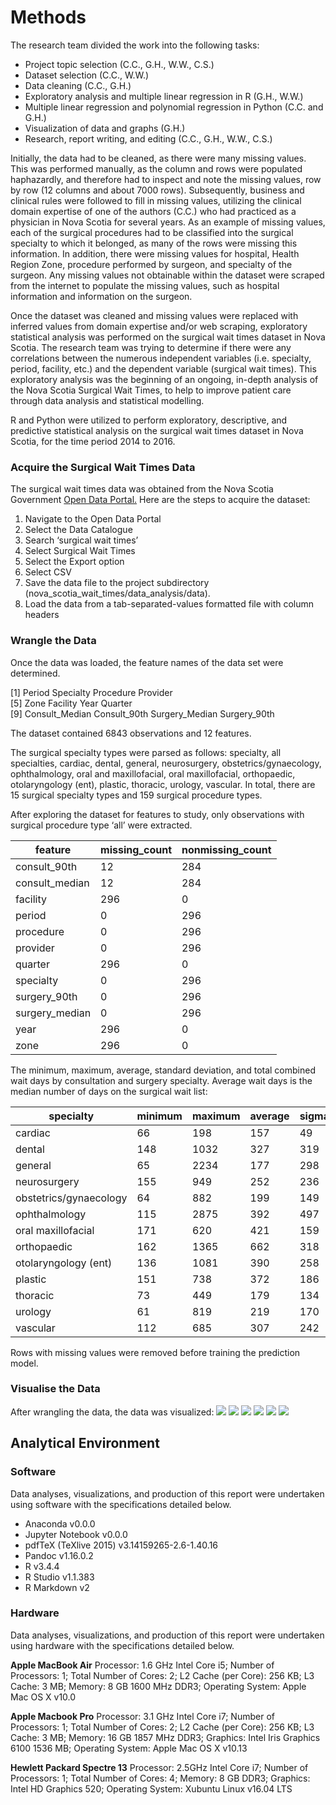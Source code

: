 # Methods

The research team divided the work into the following tasks:\newline

* Project topic selection (C.C., G.H., W.W., C.S.)
* Dataset selection (C.C., W.W.)
* Data cleaning (C.C., G.H.)
* Exploratory analysis and multiple linear regression in R (G.H., W.W.)
* Multiple linear regression and polynomial regression in Python (C.C. and G.H.)
* Visualization of data and graphs (G.H.)
* Research, report writing, and editing (C.C., G.H., W.W., C.S.)\newline

Initially, the data had to be cleaned, as there were many missing values. This was performed manually, as the column and rows were populated haphazardly, and therefore had to inspect and note the missing values, row by row (12 columns and about 7000 rows). Subsequently, business and clinical rules were followed to fill in missing values, utilizing the clinical domain expertise of one of the authors (C.C.) who had practiced as a physician in Nova Scotia for several years. As an example of missing values, each of the surgical procedures had to be classified into the surgical specialty to which it belonged, as many of the rows were missing this information. In addition, there were missing values for hospital, Health Region Zone, procedure performed by surgeon, and specialty of the surgeon. Any missing values not obtainable within the dataset were scraped from the internet to populate the missing values, such as hospital information and information on the surgeon.

Once the dataset was cleaned and missing values were replaced with inferred values from domain expertise and/or web scraping, exploratory statistical analysis was performed on the surgical wait times dataset in Nova Scotia. The research team was trying to determine if there were any correlations between the numerous independent variables (i.e. specialty, period, facility, etc.) and the dependent variable (surgical wait times). This exploratory analysis was the beginning of an ongoing, in-depth analysis of the Nova Scotia Surgical Wait Times, to help to improve patient care through data analysis and statistical modelling.

R and Python were utilized to perform exploratory, descriptive, and predictive statistical analysis on the surgical wait times dataset in Nova Scotia, for the time period 2014 to 2016.

### Acquire the Surgical Wait Times Data
The surgical wait times data was obtained from the Nova Scotia Government [Open Data Portal.](https://data.novascotia.ca/) Here are the steps to acquire the dataset:

1) Navigate to the Open Data Portal
2) Select the Data Catalogue
3) Search ‘surgical wait times’
4) Select Surgical Wait Times
5) Select the Export option
6) Select CSV
7) Save the data file to the project subdirectory (nova_scotia_wait_times/data_analysis/data).
8) Load the data from a tab-separated-values formatted file with column headers

### Wrangle the Data

Once the data was loaded, the feature names of the data set were determined.

[1] Period         Specialty      Procedure      Provider      
[5] Zone           Facility       Year           Quarter       
[9] Consult_Median Consult_90th   Surgery_Median Surgery_90th

The dataset contained 6843 observations and 12 features.

The surgical specialty types were parsed as follows: specialty, all specialties, cardiac, dental, general, neurosurgery, obstetrics/gynaecology, ophthalmology, oral and maxillofacial, oral maxillofacial, orthopaedic, otolaryngology (ent), plastic, thoracic, urology, vascular. In total, there are 15 surgical specialty types and 159 surgical procedure types.

After exploring the dataset for features to study, only observations with surgical procedure type ‘all’ were extracted.

 feature       | missing_count| nonmissing_count
 ------------- | ------------ | ----------------
 consult_90th  | 12           |  284             
 consult_median| 12           |  284             
 facility      | 296          |  0             
 period        | 0            |  296             
 procedure     | 0            |  296             
 provider      | 0            |  296             
 quarter       | 296          |  0             
 specialty     | 0            |  296             
 surgery_90th  | 0            |  296             
 surgery_median| 0            |  296             
 year          | 296          |  0             
 zone          | 296          |  0  
 
The minimum, maximum, average, standard deviation, and total combined wait days by consultation and surgery specialty. Average wait days is the median number of days on the surgical wait list:

 specialty             |  minimum| maximum| average| sigma| total | observations
 --------------------- | ------- | ------ | ------ | ---- | ----- | ------------
 cardiac               | 66      | 198    | 157    | 49   | 702   | 5          
 dental                | 148     | 1032   | 327    | 319  | 7006  | 16          
 general               | 65      | 2234   | 177    | 298  | 14432 | 56          
 neurosurgery          | 155     | 949    | 252    | 236  | 3081  | 10          
 obstetrics/gynaecology| 64      | 882    | 199    | 149  | 9573  | 41          
 ophthalmology         | 115     | 2875   | 392    | 497  | 16779 | 33          
 oral maxillofacial    | 171     | 620    | 421    | 159  | 4332  | 11          
 orthopaedic           | 162     | 1365   | 662    | 318  | 26539 | 38          
 otolaryngology (ent)  | 136     | 1081   | 390    | 258  | 11910 | 25          
 plastic               | 151     | 738    | 372    | 186  | 5598  | 15          
 thoracic              | 73      | 449    | 179    | 134  | 1307  | 6          
 urology               | 61      | 819    | 219    | 170  | 6002  | 22          
 vascular              | 112     | 685    | 307    | 242  | 2151  | 6 
 
Rows with missing values were removed before training the prediction model.

### Visualise the Data

After wrangling the data, the data was visualized:
![](figures/newplot-1.png)
\newline
![](figures/newplot-2.png)
\newline
![](figures/newplot-3.png)
\newline
![](figures/newplot-4.png)
\newline
![](figures/newplot-5.png)
\newline
![](figures/newplot-6.png)
\newline

## Analytical Environment

### Software

Data analyses, visualizations, and production of this report were undertaken using software with the specifications detailed below. \newline

* Anaconda v0.0.0
* Jupyter Notebook v0.0.0
* pdfTeX (TeXlive 2015) v3.14159265-2.6-1.40.16
* Pandoc v1.16.0.2
* R v3.4.4
* R Studio v1.1.383
* R Markdown v2

### Hardware

Data analyses, visualizations, and production of this report were undertaken using hardware with the specifications detailed below. \newline

__Apple MacBook Air__
Processor: 1.6 GHz Intel Core i5;
Number of Processors: 1;
Total Number of Cores: 2;
L2 Cache (per Core): 256 KB;
L3 Cache: 3 MB;
Memory: 8 GB 1600 MHz DDR3;
Operating System: Apple Mac OS X v10.0

__Apple Macbook Pro__
Processor: 3.1 GHz Intel Core i7; Number of Processors: 1; Total Number of Cores: 2; L2 Cache (per Core): 256 KB; L3 Cache: 3 MB; Memory: 16 GB 1857 MHz DDR3; Graphics: Intel Iris Graphics 6100 1536 MB; Operating System: Apple Mac OS X v10.13

__Hewlett Packard Spectre 13__
Processor: 2.5GHz Intel Core i7; Number of Processors: 1; Total Number of Cores: 4; Memory: 8 GB DDR3; Graphics: Intel HD Graphics 520; Operating System: Xubuntu Linux v16.04 LTS
